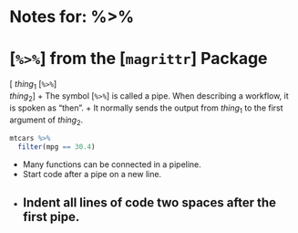 # Notes for: %>%
# [`%>%`] from the [`magrittr`] Package
[ $thing_1$ [`%>%`]  
 $thing_2$
]
+ The symbol [`%>%`] is called a pipe.  When describing a workflow, it is spoken as "then".
+ It normally sends the output from $thing_1$ to the first argument of $thing_2$.
```r
mtcars %>% 
  filter(mpg == 30.4) 
```
+ Many functions can be connected in a pipeline.
+ Start code after a pipe on a new line.
+ Indent all lines of code two spaces after the first pipe.
---